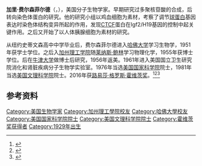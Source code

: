 {{Infobox scientist
| honorific_prefix =
| name        =  加里·费尔森菲尔德
| honorific_suffix =
| native_name = Gary Felsenfeld
| native_name_lang = 
| image       =     
| image_size  = 
| alt         = 
| caption     = 
| birth_date  = {{birth year and age|1929}}
| birth_place = [[美國|美國]][[紐約州|紐約州]][[紐約|紐約]]
| death_date  =         
| death_place = 
| death_cause = 
| resting_place = 
| resting_place_coordinates =  <!--{{coord|LAT|LONG|type:landmark|display=inline,title}}-->
| other_names = 
| residence   = 
| citizenship = 
| nationality = {{USA}}
| fields      = 分子生物学、生物化学
| workplaces  = [[国立卫生研究院|国立卫生研究院]]
| patrons     = 
| education   = 
| alma_mater  = [[哈佛大学|哈佛大学]]<br/>[[加州理工学院|加州理工学院]]
| thesis_title =        <!--(or  | thesis1_title =  and  | thesis2_title = )-->
| thesis_url  =         <!--(or  | thesis1_url  =   and  | thesis2_url  =  )-->
| thesis_year =         <!--(or  | thesis1_year =   and  | thesis2_year =  )-->
| doctoral_advisor =    <!--(or  | doctoral_advisors = )-->
| academic_advisors = 
| doctoral_students = 
| notable_students = 
| known_for   =  {{Plainlist|
* [[染色体|染色体]]}}
| influences  = 
| influenced  = 
| awards      = {{Plainlist|
* [[路易莎·格罗斯·霍维茨奖|路易莎·格罗斯·霍维茨奖]] (2016)
}}
| author_abbrev_bot = 
| author_abbrev_zoo = 
| spouse      =         <!--(or | spouses = )-->
| partner     =         <!--(or | partners = )-->
| children    = 
| signature   =         <!--(filename only)-->
| signature_alt = 
| website     =         <!--{{URL|www.example.com}}-->
| footnotes   = 
}}
'''加里·费尔森菲尔德'''（{{lang-en|'''Gary Felsenfeld'''}}，{{bd|1929年}}），美国分子生物学家。早期研究过多聚核苷酸的合成，后转向染色体蛋白的研究。他的研究小组以鸡血细胞为素材，考察了调节[[球蛋白|球蛋白]]基因表达时染色体结构变异所起的作用，发现[[CTCF|CTCF]]蛋白在Igf2/H19基因的控制中起关键作用。之后又开始了以人体胰腺细胞为素材的研究。

从纽约史蒂文森高中中学毕业后，费尔森菲尔德进入[[哈佛大学|哈佛大学]]学习生物学，1951年获学士学位。之后入[[加州理工学院|加州理工学院]]随[[莱纳斯·鲍林|莱纳斯·鲍林]]学习物理化学，1955年获博士学位。后在[[牛津大学|牛津大学]]做博士后研究，1956年返美。1961年进入美国国立卫生研究院消化和肾脏疾病分子生物学实验室。1976年当选[[美国国家科学院|美国国家科学院]]院士，1981年当选[[美国文理科学院|美国文理科学院]]院士。2016年获[[路易莎·格罗斯·霍维茨奖|路易莎·格罗斯·霍维茨奖]]。<ref>{{Cite web |url=http://irp.nih.gov/pi/gary-felsenfeld |title=Gary Felsenfeld, Ph.D. |accessdate=2016-09-23 |archive-date=2016-09-27 |archive-url=https://web.archive.org/web/20160927112201/http://irp.nih.gov/pi/gary-felsenfeld |dead-url=no }}</ref><ref>{{Cite web |url=http://www.asbmb.org/asbmbmbtoday/201106/sciencefocus/Felsenfled/ |title=Gary Felsenfeld: untangling chromatin’s mysteries |access-date=2016-09-23 |archive-url=https://web.archive.org/web/20160927113814/http://www.asbmb.org/asbmbmbtoday/201106/sciencefocus/Felsenfled/ |archive-date=2016-09-27 |dead-url=yes }}</ref><ref>{{Cite web |url=http://www.cumc.columbia.edu/research/horwitz-prize/ |title=Columbia Awards the 2016 Horwitz Prize to Howard Cedar, MD, PhD, Aharon Razin, PhD, and Gary Felsenfeld, PhD |accessdate=2016-09-23 |archive-date=2016-09-14 |archive-url=https://web.archive.org/web/20160914005820/http://www.cumc.columbia.edu/research/horwitz-prize/ |dead-url=yes }}</ref>

==参考资料==
{{reflist}}

{{路易莎·格罗斯·霍维茨奖获得者}}
{{DEFAULTSORT:Felsenfeld Gary}}

[[Category:美国生物学家|Category:美国生物学家]]
[[Category:加州理工學院校友|Category:加州理工學院校友]]
[[Category:哈佛大學校友|Category:哈佛大學校友]]
[[Category:美国国家科学院院士|Category:美国国家科学院院士]]
[[Category:美国文理科学院院士|Category:美国文理科学院院士]]
[[Category:霍维茨奖获得者|Category:霍维茨奖获得者]]
[[Category:1929年出生|Category:1929年出生]]